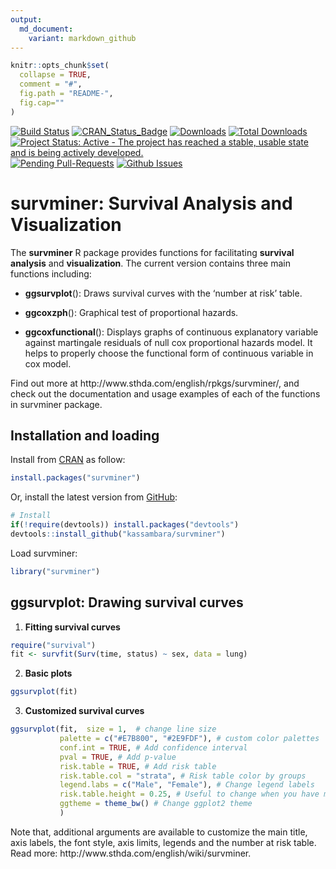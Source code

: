```yaml
---
output:
  md_document:
    variant: markdown_github
---
```



```r
knitr::opts_chunk$set(
  collapse = TRUE,
  comment = "#",
  fig.path = "README-",
  fig.cap=""
)
```
    
[![Build Status](https://api.travis-ci.org/kassambara/survminer.png)](https://travis-ci.org/kassambara/survminer)
[![CRAN_Status_Badge](http://www.r-pkg.org/badges/version/survminer)](http://cran.r-project.org/package=survminer)
[![Downloads](http://cranlogs.r-pkg.org/badges/survminer)](https://cran.r-project.org/package=survminer)
[![Total Downloads](http://cranlogs.r-pkg.org/badges/grand-total/survminer?color=orange)](http://cranlogs.r-pkg.org/badges/grand-total/survminer)
[![Project Status: Active - The project has reached a stable, usable state and is being actively developed.](http://www.repostatus.org/badges/latest/active.svg)](http://www.repostatus.org/#active)
[![Pending Pull-Requests](http://githubbadges.herokuapp.com/kassambara/survminer/pulls.svg?style=flat)](https://github.com/kassambara/survminer/pulls)
[![Github Issues](http://githubbadges.herokuapp.com/kassambara/survminer/issues.svg)](https://github.com/kassambara/survminer/issues)


  
# survminer: Survival Analysis and Visualization
    
The **survminer** R package provides functions for facilitating **survival analysis** and **visualization**. The current version contains three main functions including:   
    
- **ggsurvplot**(): Draws survival curves with the 'number at risk' table.
     
- **ggcoxzph**(): Graphical test of proportional hazards.   
     
- **ggcoxfunctional**(): Displays graphs of continuous explanatory variable against martingale residuals of null cox proportional hazards model. It helps to properly choose the functional form of continuous variable in cox model.
     
Find out more at http://www.sthda.com/english/rpkgs/survminer/, and check out the documentation and usage examples of each of the functions in survminer package. 
      
      
## Installation and loading
    
    
Install from [CRAN](https://cran.r-project.org/package=survminer) as follow:
   
```r
install.packages("survminer")
```
    
    
Or, install the latest version from [GitHub](https://github.com/kassambara/survminer): 
    
   
```r
# Install
if(!require(devtools)) install.packages("devtools")
devtools::install_github("kassambara/survminer")
```

    
Load survminer:  
     
     
```r
library("survminer")
```
    
    
  
    
## ggsurvplot: Drawing survival curves
     
     
1. **Fitting survival curves**
    
    
```r
require("survival")
fit <- survfit(Surv(time, status) ~ sex, data = lung)
```
   
   
2. **Basic plots**
    
    
```r
ggsurvplot(fit)
```
    
    
3. **Customized survival curves**
    
    
  
```r
ggsurvplot(fit,  size = 1,  # change line size
           palette = c("#E7B800", "#2E9FDF"), # custom color palettes
           conf.int = TRUE, # Add confidence interval
           pval = TRUE, # Add p-value
           risk.table = TRUE, # Add risk table
           risk.table.col = "strata", # Risk table color by groups
           legend.labs = c("Male", "Female"), # Change legend labels
           risk.table.height = 0.25, # Useful to change when you have multiple groups
           ggtheme = theme_bw() # Change ggplot2 theme
           )
```
     
     
Note that, additional arguments are available to customize the main title, axis labels, the font style, axis limits, legends and the number at risk table. Read more: http://www.sthda.com/english/wiki/survminer.
    
    
